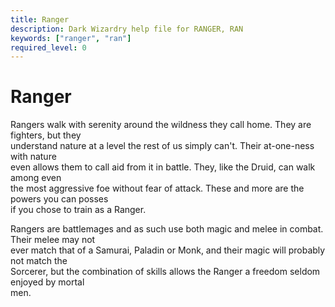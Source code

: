 ```yaml
---
title: Ranger
description: Dark Wizardry help file for RANGER, RAN
keywords: ["ranger", "ran"]
required_level: 0
---
```


# Ranger

Rangers walk with serenity around the wildness they call home. They are fighters, but they  
understand nature at a level the rest of us simply can't. Their at-one-ness with nature  
even allows them to call aid from it in battle. They, like the Druid, can walk among even  
the most aggressive foe without fear of attack. These and more are the powers you can posses  
if you chose to train as a Ranger.  

Rangers are battlemages and as such use both magic and melee in combat. Their melee may not  
ever match that of a Samurai, Paladin or Monk, and their magic will probably not match the  
Sorcerer, but the combination of skills allows the Ranger a freedom seldom enjoyed by mortal  
men.